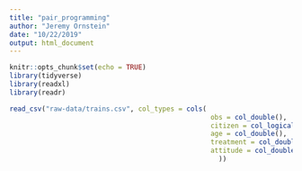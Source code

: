 ```yaml
---
title: "pair_programming"
author: "Jeremy Ornstein"
date: "10/22/2019"
output: html_document
---
```


```r
knitr::opts_chunk$set(echo = TRUE)
library(tidyverse)
library(readxl)
library(readr)
```

```r
read_csv("raw-data/trains.csv", col_types = cols(
                                                  obs = col_double(),
                                                  citizen = col_logical(),
                                                  age = col_double(),
                                                  treatment = col_double(),
                                                  attitude = col_double()
                                                    ))


```

